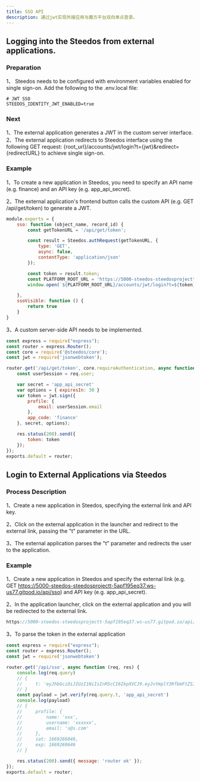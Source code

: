 ```yaml
---
title: SSO API
description: 通过jwt实现外接应用与魔方平台双向单点登录。
---
```


## Logging into the Steedos from external applications.

### Preparation

1、 Steedos needs to be configured with environment variables enabled for single sign-on. Add the following to the .env.local file:

```env
# JWT SSO
STEEDOS_IDENTITY_JWT_ENABLED=true
```

### Next

1、The external application generates a JWT in the custom server interface.
2、The external application redirects to Steedos interface using the following GET request: {root_url}/accounts/jwt/login?t={jwt}&redirect={redirectURL} to achieve single sign-on.

### Example

1、To create a new application in Steedos, you need to specify an API name (e.g. finance) and an API key (e.g. app_api_secret).

2、The external application's frontend button calls the custom API (e.g. GET /api/get/token) to generate a JWT.

```js
module.exports = {
    sso: function (object_name, record_id) {
        const getTokenURL = '/api/get/token'; 

        const result = Steedos.authRequest(getTokenURL, {
            type: 'GET',
            async: false,
            contentType: 'application/json'
        });

        const token = result.token;
        const PLATFORM_ROOT_URL = 'https://5000-steedos-steedosprojectt-5apf195eq37.ws-us77.gitpod.io' 
        window.open(`${PLATFORM_ROOT_URL}/accounts/jwt/login?t=${token}&redirect=${PLATFORM_ROOT_URL}`, '_blank') 

    },
    ssoVisible: function () {
        return true
    }
}
```

3、A custom server-side API needs to be implemented.

```js
const express = require("express");
const router = express.Router();
const core = require('@steedos/core');
const jwt = require('jsonwebtoken');

router.get('/api/get/token', core.requireAuthentication, async function (req, res) {
    const userSession = req.user;

    var secret = 'app_api_secret' 
    var options = { expiresIn: 30 } 
    var token = jwt.sign({
        profile: {
            email: userSession.email 
        },
        app_code: 'finance' 
    }, secret, options);

    res.status(200).send({
        token: token
    });
});
exports.default = router;
```

## Login to External Applications via Steedos

### Process Description

1、Create a new application in Steedos, specifying the external link and API key.

2、Click on the external application in the launcher and redirect to the external link, passing the "t" parameter in the URL.

3、The external application parses the "t" parameter and redirects the user to the application.

### Example

1、Create a new application in Steedos and specify the external link (e.g. GET https://5000-steedos-steedosprojectt-5apf195eq37.ws-us77.gitpod.io/api/sso) and API key (e.g. app_api_secret).

2、In the application launcher, click on the external application and you will be redirected to the external link.

```js
https://5000-steedos-steedosprojectt-5apf195eq37.ws-us77.gitpod.io/api/sso?t=eyJhbGciOiJIUzI1NiIsInR5cCI6IkpXVCJ9.eyJvYmplY3RfbmFtZSI6InNwYWNlX3VzZXJzIiwiZG9jIjp7Il9pZCI6IkFGTkVuQ3hiU29HRWc0b2NmIiwibmFtZSI6Inh4eCIsInVzZXJuYW1lIjoieHh4eHh4IiwiZW1haWwiOiJzQHMuY29tIn0sImlhdCI6MTY2OTI2NjA0NiwiZXhwIjoxNjY5MjY5NjQ2fQ.qeld2kTl5zjLGjCWgk3cb6UPEPlqmzMaME20mo_t-t4
```

3、To parse the token in the external application

```js
const express = require("express");
const router = express.Router();
const jwt = require('jsonwebtoken')

router.get('/api/sso', async function (req, res) {
    console.log(req.query)
    // {
    //     t: 'eyJhbGciOiJIUzI1NiIsInR5cCI6IkpXVCJ9.eyJvYmplY3RfbmFtZSI6InNwYWNlX3VzZXJzIiwiZG9jIjp7Il9pZCI6IkFGTkVuQ3hiU29HRWc0b2NmIiwibmFtZSI6Inh4eCIsInVzZXJuYW1lIjoieHh4eHh4IiwiZW1haWwiOiJzQHMuY29tIn0sImlhdCI6MTY2OTI2NjA0NiwiZXhwIjoxNjY5MjY5NjQ2fQ.qeld2kTl5zjLGjCWgk3cb6UPEPlqmzMaME20mo_t-t4'
    // }
    const payload = jwt.verify(req.query.t, 'app_api_secret') 
    console.log(payload)
    // {
    //     profile: {
    //         name: 'xxx',
    //         username: 'xxxxxx',
    //         email: 's@s.com'
    //     },
    //     iat: 1669266046,
    //     exp: 1669269646
    // }

    res.status(200).send({ message: 'router ok' });
});
exports.default = router;
```

